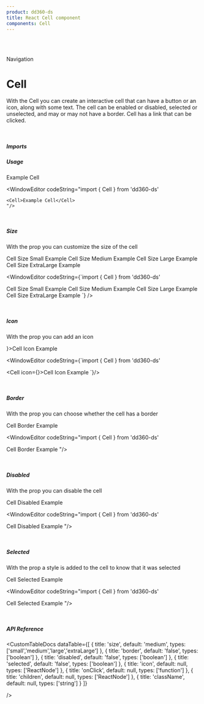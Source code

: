 ```yaml
---
product: dd360-ds
title: React Cell component
components: Cell
---
```


<br />
<br />

<Label>Navigation</Label>

# <span name="floating-nav">Cell</span>

With the Cell you can create an interactive cell that can have a button or an icon, along with some text. The cell can be enabled or disabled, selected or
unselected, and may or may not have a border. Cell has a link that can be clicked.

<br />

##### <span name="floating-nav">Imports</span>

<WindowEditor codeString="import { Cell} from 'dd360-ds'" />

##### <span name="floating-nav">Usage</span>

<ContainerComponentDoc className="flex items-center">
    <Cell>Example Cell</Cell>
</ContainerComponentDoc>

<WindowEditor
    codeString="import { Cell } from 'dd360-ds'

    <Cell>Example Cell</Cell>
    "/>

<br />

##### <span name="floating-nav">Size</span>

With the prop <Tag text='size' /> you can customize the size of the cell

<ContainerComponentDoc className="flex items-center gap-x-5">
    <Cell size="small">Cell Size Small Example</Cell>
    <Cell size="medium">Cell Size Medium Example</Cell>
    <Cell size="large">Cell Size Large Example</Cell>
    <Cell size="extraLarge">Cell Size ExtraLarge Example</Cell>
</ContainerComponentDoc>

<WindowEditor
    codeString={`import { Cell } from 'dd360-ds'

<Cell size="small">Cell Size Small Example</Cell>
<Cell size="medium">Cell Size Medium Example</Cell>
<Cell size="large">Cell Size Large Example</Cell>
<Cell size="extraLarge">Cell Size ExtraLarge Example</Cell>
`} />

<br />

##### <span name="floating-nav">Icon</span>

With the prop <Tag text='icon' /> you can add an icon

<ContainerComponentDoc className="flex items-center gap-x-5">
    <Cell icon={<DynamicHeroIcon icon="CalendarIcon" />}>Cell Icon Example</Cell>
</ContainerComponentDoc>

<WindowEditor
    codeString={`import { Cell } from 'dd360-ds'

<Cell icon={<DynamicHeroIcon icon="CalendarIcon" />}>Cell Icon Example</Cell>
`}/>

<br />

##### <span name="floating-nav">Border</span>

With the prop <Tag text='border' /> you can choose whether the cell has a border

<ContainerComponentDoc className="flex items-center gap-x-5">
    <Cell border>Cell Border Example</Cell>
</ContainerComponentDoc>

<WindowEditor
    codeString="import { Cell } from 'dd360-ds'

<Cell border>Cell Border Example</Cell>
"/>

<br />

##### <span name="floating-nav">Disabled</span>

With the prop <Tag text='disabled' /> you can disable the cell

<ContainerComponentDoc className="flex items-center gap-x-5">
    <Cell disabled>Cell Disabled Example</Cell>
</ContainerComponentDoc>

<WindowEditor
    codeString="import { Cell } from 'dd360-ds'

<Cell disabled>Cell Disabled Example</Cell>
"/>

<br />

##### <span name="floating-nav">Selected</span>

With the prop <Tag text='selected' /> a style is added to the cell to know that it was selected

<ContainerComponentDoc className="flex items-center gap-x-5">
    <Cell selected>Cell Selected Example</Cell>
</ContainerComponentDoc>

<WindowEditor
    codeString="import { Cell } from 'dd360-ds'

<Cell selected>Cell Selected Example</Cell>
"/>

<br />

##### <span name="floating-nav">API Reference</span>

<CustomTableDocs
    dataTable={[
        { title: 'size', default: 'medium', types: ['small','medium','large','extraLarge'] },
        { title: 'border', default: 'false', types: ['boolean'] },
        { title: 'disabled', default: 'false', types: ['boolean'] },
        { title: 'selected', default: 'false', types: ['boolean'] },
        { title: 'icon', default: null, types: ['ReactNode'] },
        { title: 'onClick', default: null, types: ['function'] }, 
        { title: 'children', default: null, types: ['ReactNode']  },
        { title: 'className', default: null, types: ['string'] }
    ]}

/>
